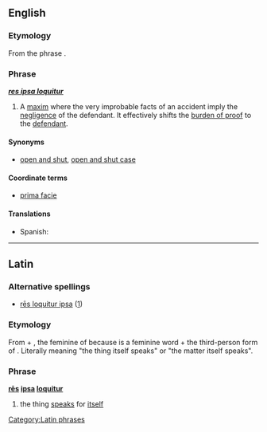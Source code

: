 ==English==

===Etymology===
From the {{etyl|la}} phrase {{term|res ipsa loquitur|rēs ipsa loquitur|the thing speaks for itself|lang=la}}.

===Phrase===
{{wikipedia}}
'''''[[res ipsa loquitur#Latin|res ipsa loquitur]]'''''

# {{legal}} A [[maxim]] where the very improbable facts of an accident imply the [[negligence]] of the defendant.  It effectively shifts the [[burden of proof]] to the [[defendant]].

====Synonyms====
* [[open and shut]], [[open and shut case]]

====Coordinate terms====
* [[prima facie]]

====Translations====
* Spanish: {{t|es|la cosa habla por sí misma}}

----

==Latin==
===Alternative spellings===
*[[res loquitur ipsa|rēs loquitur ipsa]] ([http://books.google.is/books?id=bXGJuX1mDrwC&lpg=PP1&pg=PA201])
===Etymology===
From {{term|res|rēs|thing|lang=la}} + {{term|ipsa||herself|lang=la}}, the feminine of {{term|ipse||himself|lang=la}} because {{term|res|rēs|lang=la}} is a feminine word + {{term|loquitur||she speaks|lang=la}} the third-person form of {{term|loquor||I speak|lang=la}}. Literally meaning "the thing itself speaks" or "the matter itself speaks".
===Phrase===
'''[[res#Latin|rēs]] [[ipsa]] [[loquor#Latin|loquitur]]'''
# the thing [[speak]]s for [[itself]]

[[Category:Latin phrases]]